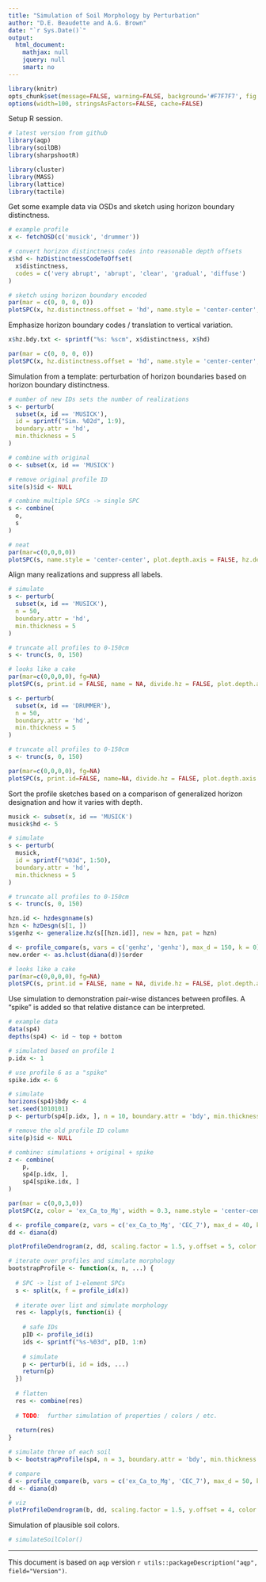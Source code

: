 ```yaml
---
title: "Simulation of Soil Morphology by Perturbation"
author: "D.E. Beaudette and A.G. Brown"
date: "`r Sys.Date()`"
output:
  html_document:
    mathjax: null
    jquery: null
    smart: no
---
```

  
```r
library(knitr)
opts_chunk$set(message=FALSE, warning=FALSE, background='#F7F7F7', fig.retina=2, dev='png', tidy=FALSE, verbose=FALSE, cache = FALSE, fig.align = 'center')
options(width=100, stringsAsFactors=FALSE, cache=FALSE)
```


Setup R session.
```r
# latest version from github
library(aqp)
library(soilDB)
library(sharpshootR)

library(cluster)
library(MASS)
library(lattice)
library(tactile)
```


Get some example data via OSDs and sketch using horizon boundary distinctness.
```r
# example profile
x <- fetchOSD(c('musick', 'drummer'))

# convert horizon distinctness codes into reasonable depth offsets
x$hd <- hzDistinctnessCodeToOffset(
  x$distinctness, 
  codes = c('very abrupt', 'abrupt', 'clear', 'gradual', 'diffuse')
)

# sketch using horizon boundary encoded
par(mar = c(0, 0, 0, 0))
plotSPC(x, hz.distinctness.offset = 'hd', name.style = 'center-center', plot.depth.axis = FALSE, hz.depths = TRUE, cex.names = 0.85)
```

Emphasize horizon boundary codes / translation to vertical variation.
```r
x$hz.bdy.txt <- sprintf("%s: %scm", x$distinctness, x$hd)

par(mar = c(0, 0, 0, 0))
plotSPC(x, hz.distinctness.offset = 'hd', name.style = 'center-center', plot.depth.axis = FALSE, hz.depths = TRUE, name = 'hz.bdy.txt', cex.names = 0.85)
```




Simulation from a template: perturbation of horizon boundaries based on horizon boundary distinctness.
```r
# number of new IDs sets the number of realizations
s <- perturb(
  subset(x, id == 'MUSICK'), 
  id = sprintf("Sim. %02d", 1:9),
  boundary.attr = 'hd', 
  min.thickness = 5
)

# combine with original
o <- subset(x, id == 'MUSICK')

# remove original profile ID
site(s)$id <- NULL

# combine multiple SPCs -> single SPC
s <- combine(
  o,
  s
)

# neat
par(mar=c(0,0,0,0))
plotSPC(s, name.style = 'center-center', plot.depth.axis = FALSE, hz.depths = TRUE, width = 0.3)
```


Align many realizations and suppress all labels.
```r

# simulate
s <- perturb(
  subset(x, id == 'MUSICK'), 
  n = 50, 
  boundary.attr = 'hd', 
  min.thickness = 5
)

# truncate all profiles to 0-150cm
s <- trunc(s, 0, 150)

# looks like a cake
par(mar=c(0,0,0,0), fg=NA)
plotSPC(s, print.id = FALSE, name = NA, divide.hz = FALSE, plot.depth.axis = FALSE, width=0.55, x.idx.offset = 2)
```

```r
s <- perturb(
  subset(x, id == 'DRUMMER'), 
  n = 50, 
  boundary.attr = 'hd', 
  min.thickness = 5
)

# truncate all profiles to 0-150cm
s <- trunc(s, 0, 150)

par(mar=c(0,0,0,0), fg=NA)
plotSPC(s, print.id=FALSE, name=NA, divide.hz = FALSE, plot.depth.axis = FALSE, width=0.55, x.idx.offset = 2)
```


Sort the profile sketches based on a comparison of generalized horizon designation and how it varies with depth.
```r
musick <- subset(x, id == 'MUSICK')
musick$hd <- 5

# simulate
s <- perturb(
  musick, 
  id = sprintf("%03d", 1:50),
  boundary.attr = 'hd', 
  min.thickness = 5
)

# truncate all profiles to 0-150cm
s <- trunc(s, 0, 150)

hzn.id <- hzdesgnname(s)
hzn <- hzDesgn(s[1, ])
s$genhz <- generalize.hz(s[[hzn.id]], new = hzn, pat = hzn)

d <- profile_compare(s, vars = c('genhz', 'genhz'), max_d = 150, k = 0)
new.order <- as.hclust(diana(d))$order

# looks like a cake
par(mar=c(0,0,0,0), fg=NA)
plotSPC(s, print.id = FALSE, name = NA, divide.hz = FALSE, plot.depth.axis = FALSE, width=0.55, x.idx.offset = 2, plot.order = new.order)
```


Use simulation to demonstration pair-wise distances between profiles. A "spike" is added so that relative distance can be interpreted.
```r
# example data
data(sp4)
depths(sp4) <- id ~ top + bottom

# simulated based on profile 1
p.idx <- 1

# use profile 6 as a "spike"
spike.idx <- 6

# simulate 
horizons(sp4)$bdy <- 4
set.seed(1010101)
p <- perturb(sp4[p.idx, ], n = 10, boundary.attr = 'bdy', min.thickness = 2)

# remove the old profile ID column
site(p)$id <- NULL

# combine: simulations + original + spike
z <- combine(
    p, 
    sp4[p.idx, ],
    sp4[spike.idx, ]
)

par(mar = c(0,0,3,0))
plotSPC(z, color = 'ex_Ca_to_Mg', width = 0.3, name.style = 'center-center', plot.depth.axis = FALSE, hz.depths = TRUE, cex.names = 0.65, col.label = 'Exchangeable Ca:Mg')
```



```r
d <- profile_compare(z, vars = c('ex_Ca_to_Mg', 'CEC_7'), max_d = 40, k = 0)
dd <- diana(d)

plotProfileDendrogram(z, dd, scaling.factor = 1.5, y.offset = 5, color = 'ex_Ca_to_Mg', width = 0.3, name.style = 'center-center', plot.depth.axis = FALSE, hz.depths = TRUE, cex.names = 0.65, col.label = 'Exchangeable Ca:Mg')

```

```r
# iterate over profiles and simulate morphology
bootstrapProfile <- function(x, n, ...) {
  
  # SPC -> list of 1-element SPCs
  s <- split(x, f = profile_id(x))
  
  # iterate over list and simulate morphology
  res <- lapply(s, function(i) {
    
    # safe IDs
    pID <- profile_id(i)
    ids <- sprintf("%s-%03d", pID, 1:n)
    
    # simulate
    p <- perturb(i, id = ids, ...)
    return(p)
  })
  
  # flatten
  res <- combine(res)
  
  # TODO:  further simulation of properties / colors / etc.
  
  return(res)
}

# simulate three of each soil
b <- bootstrapProfile(sp4, n = 3, boundary.attr = 'bdy', min.thickness = 2)

# compare
d <- profile_compare(b, vars = c('ex_Ca_to_Mg', 'CEC_7'), max_d = 50, k = 0)
dd <- diana(d)

# viz
plotProfileDendrogram(b, dd, scaling.factor = 1.5, y.offset = 4, color = 'ex_Ca_to_Mg', width = 0.3, name.style = 'center-center', plot.depth.axis = FALSE, hz.depths = TRUE, cex.names = 0.65, col.label = 'Exchangeable Ca:Mg')

```


Simulation of plausible soil colors.
```r
# simulateSoilColor()
```


----------------------------
This document is based on `aqp` version `r utils::packageDescription("aqp", field="Version")`.



